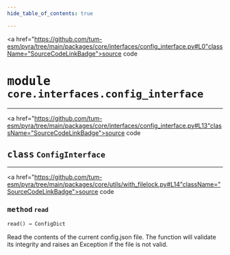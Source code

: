 ```yaml
---
hide_table_of_contents: true

---
```


<!-- markdownlint-disable -->

<a href="https://github.com/tum-esm/pyra/tree/main/packages/core/interfaces/config_interface.py#L0"className="SourceCodeLinkBadge">source code</a>

# <kbd>module</kbd> `core.interfaces.config_interface`






---

<a href="https://github.com/tum-esm/pyra/tree/main/packages/core/interfaces/config_interface.py#L13"className="SourceCodeLinkBadge">source code</a>

## <kbd>class</kbd> `ConfigInterface`







---

<a href="https://github.com/tum-esm/pyra/tree/main/packages/core/utils/with_filelock.py#L14"className="SourceCodeLinkBadge">source code</a>

### <kbd>method</kbd> `read`

```python
read() → ConfigDict
```

Read the contents of the current config.json file. The function will validate its integrity and raises an Exception if the file is not valid. 


